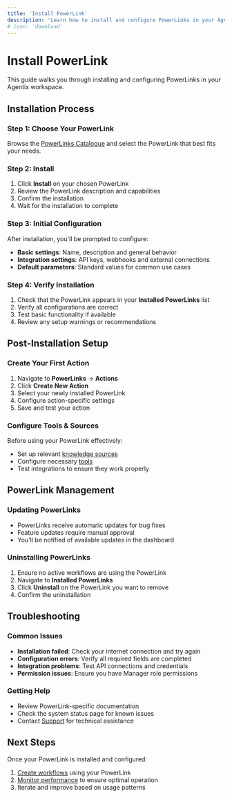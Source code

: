 ```yaml
---
title: 'Install PowerLink'
description: 'Learn how to install and configure PowerLinks in your Agentix workspace'
# icon: 'download'
---
```


# Install PowerLink

This guide walks you through installing and configuring PowerLinks in your Agentix workspace.

## Installation Process

### Step 1: Choose Your PowerLink
Browse the [PowerLinks Catalogue](/user-guide/powerlinks/catalogue) and select the PowerLink that best fits your needs.

### Step 2: Install
1. Click **Install** on your chosen PowerLink
2. Review the PowerLink description and capabilities
3. Confirm the installation
4. Wait for the installation to complete

### Step 3: Initial Configuration
After installation, you'll be prompted to configure:
- **Basic settings**: Name, description and general behavior
- **Integration settings**: API keys, webhooks and external connections
- **Default parameters**: Standard values for common use cases

### Step 4: Verify Installation
1. Check that the PowerLink appears in your **Installed PowerLinks** list
2. Verify all configurations are correct
3. Test basic functionality if available
4. Review any setup warnings or recommendations

## Post-Installation Setup

### Create Your First Action
1. Navigate to **PowerLinks** → **Actions**
2. Click **Create New Action**
3. Select your newly installed PowerLink
4. Configure action-specific settings
5. Save and test your action

### Configure Tools & Sources
Before using your PowerLink effectively:
- Set up relevant [knowledge sources](/user-guide/tools-sources/define-sources)
- Configure necessary [tools](/user-guide/tools-sources/define-tools)
- Test integrations to ensure they work properly

## PowerLink Management

### Updating PowerLinks
- PowerLinks receive automatic updates for bug fixes
- Feature updates require manual approval
- You'll be notified of available updates in the dashboard

### Uninstalling PowerLinks
1. Ensure no active workflows are using the PowerLink
2. Navigate to **Installed PowerLinks**
3. Click **Uninstall** on the PowerLink you want to remove
4. Confirm the uninstallation

## Troubleshooting

### Common Issues
- **Installation failed**: Check your internet connection and try again
- **Configuration errors**: Verify all required fields are completed
- **Integration problems**: Test API connections and credentials
- **Permission issues**: Ensure you have Manager role permissions

### Getting Help
- Review PowerLink-specific documentation
- Check the system status page for known issues
- Contact [Support](mailto:support@agentixhub.ai) for technical assistance

## Next Steps

Once your PowerLink is installed and configured:
1. [Create workflows](/user-guide/workflows/create-workflow) using your PowerLink
2. [Monitor performance](/user-guide/monitoring/job-status-output) to ensure optimal operation
3. Iterate and improve based on usage patterns

